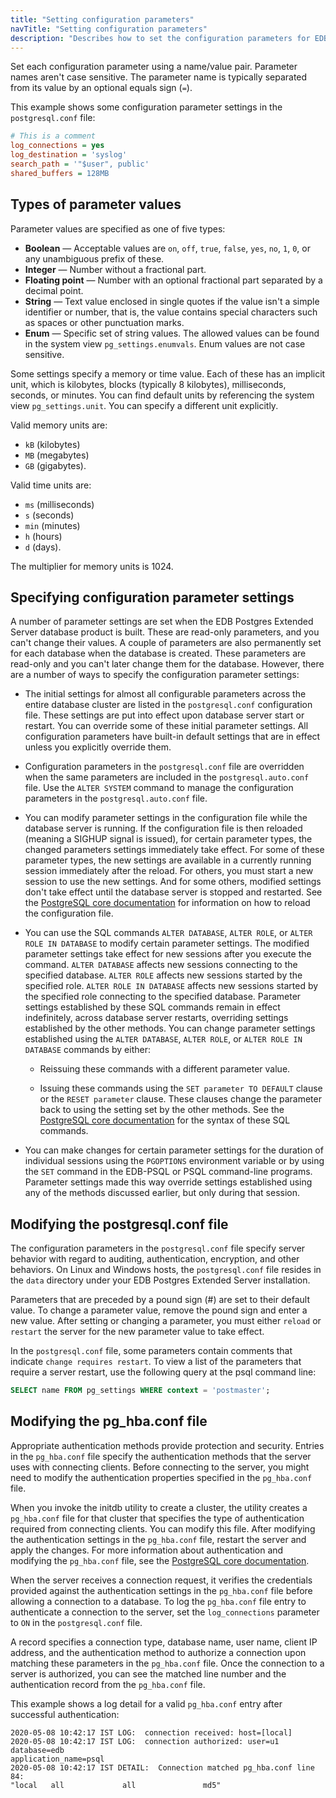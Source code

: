 ```yaml
---
title: "Setting configuration parameters"
navTitle: "Setting configuration parameters"
description: "Describes how to set the configuration parameters for EDB Postgres Extended Server"
---
```


Set each configuration parameter using a name/value pair. Parameter names aren't case sensitive. The parameter name is typically separated from its value by an optional equals sign (`=`).

This example shows some configuration parameter settings in the `postgresql.conf` file:

```ini
# This is a comment
log_connections = yes
log_destination = 'syslog'
search_path = '"$user", public'
shared_buffers = 128MB
```

## Types of parameter values

Parameter values are specified as one of five types:

-   **Boolean** &mdash; Acceptable values are `on`, `off`, `true`, `false`, `yes`, `no`, `1`, `0`, or any unambiguous prefix of these.
-   **Integer** &mdash; Number without a fractional part.
-   **Floating point** &mdash; Number with an optional fractional part separated by a decimal point.
-   **String** &mdash; Text value enclosed in single quotes if the value isn't a simple identifier or number, that is, the value contains special characters such as spaces or other punctuation marks.
-   **Enum** &mdash; Specific set of string values. The allowed values can be found in the system view `pg_settings.enumvals`. Enum values are not case sensitive.

Some settings specify a memory or time value. Each of these has an implicit unit, which is kilobytes, blocks (typically 8 kilobytes), milliseconds, seconds, or minutes. You can find default units by referencing the system view `pg_settings.unit`. You can specify a different unit explicitly.

Valid memory units are:
- `kB` (kilobytes)
- `MB` (megabytes)
- `GB` (gigabytes). 

Valid time units are:
- `ms` (milliseconds) 
- `s` (seconds)
- `min` (minutes)
- `h` (hours)
- `d` (days). 

The multiplier for memory units is 1024.

## Specifying configuration parameter settings

A number of parameter settings are set when the EDB Postgres Extended Server database product is built. These are read-only parameters, and you can't change their values. A couple of parameters are also permanently set for each database when the database is created. These parameters are read-only and you can't later change them for the database. However, there are a number of ways to specify the configuration parameter settings:

-   The initial settings for almost all configurable parameters across the entire database cluster are listed in the `postgresql.conf` configuration file. These settings are put into effect upon database server start or restart. You can override some of these initial parameter settings. All configuration parameters have built-in default settings that are in effect unless you explicitly override them.

-   Configuration parameters in the `postgresql.conf` file are overridden when the same parameters are included in the `postgresql.auto.conf` file. Use the `ALTER SYSTEM` command to manage the configuration parameters in the `postgresql.auto.conf` file.

-   You can modify parameter settings in the configuration file while the database server is running. If the configuration file is then reloaded (meaning a SIGHUP signal is issued), for certain parameter types, the changed parameters settings immediately take effect. For some of these parameter types, the new settings are available in a currently running session immediately after the reload. For others, you must start a new session to use the new settings. And for some others, modified settings don't take effect until the database server is stopped and restarted. See the [PostgreSQL core documentation](https://www.postgresql.org/docs/current/config-setting.html) for information on how to reload the configuration file.

-   You can use the SQL commands `ALTER DATABASE`, `ALTER ROLE`, or `ALTER ROLE IN DATABASE` to modify certain parameter settings. The modified parameter settings take effect for new sessions after you execute the command. `ALTER DATABASE` affects new sessions connecting to the specified database. `ALTER ROLE` affects new sessions started by the specified role. `ALTER ROLE IN DATABASE` affects new sessions started by the specified role connecting to the specified database. Parameter settings established by these SQL commands remain in effect indefinitely, across database server restarts, overriding settings established by the other methods. You can change parameter settings established using the `ALTER DATABASE`, `ALTER ROLE`, or `ALTER ROLE IN DATABASE` commands by either: 

    -  Reissuing these commands with a different parameter value.

    -  Issuing these commands using the `SET parameter TO DEFAULT` clause or the `RESET parameter` clause. These clauses change the parameter back to using the setting set by the other methods. See the [PostgreSQL core documentation](https://www.postgresql.org/docs/current/sql-commands.html) for the syntax of these SQL commands.

-   You can make changes for certain parameter settings for the duration of individual sessions using the `PGOPTIONS` environment variable or by using the `SET` command in the EDB-PSQL or PSQL command-line programs. Parameter settings made this way override settings established using any of the methods discussed earlier, but only during that session.

## Modifying the postgresql.conf file

The configuration parameters in the `postgresql.conf` file specify server behavior with regard to auditing, authentication, encryption, and other behaviors. On Linux and Windows hosts, the `postgresql.conf` file resides in the `data` directory under your EDB Postgres Extended Server installation.

Parameters that are preceded by a pound sign (#) are set to their default value. To change a parameter value, remove the pound sign and enter a new value. After setting or changing a parameter, you must either `reload` or `restart` the server for the new parameter value to take effect.

In the `postgresql.conf` file, some parameters contain comments that indicate `change requires restart`. To view a list of the parameters that require a server restart, use the following query at the psql command line:

```sql
SELECT name FROM pg_settings WHERE context = 'postmaster';
```

<div id="modifying_the_pg_hba_conf_file" class="registered_link"></div>

## Modifying the pg_hba.conf file

Appropriate authentication methods provide protection and security. Entries in the `pg_hba.conf` file specify the authentication methods that the server uses with connecting clients. Before connecting to the server, you might need to modify the authentication properties specified in the `pg_hba.conf` file.

When you invoke the initdb utility to create a cluster, the utility creates a `pg_hba.conf` file for that cluster that specifies the type of authentication required from connecting clients. You can modify this file. After modifying the authentication settings in the `pg_hba.conf` file, restart the server and apply the changes. For more information about authentication and modifying the `pg_hba.conf` file, see the [PostgreSQL core documentation](https://www.postgresql.org/docs/current/static/auth-pg-hba-conf.html).

When the server receives a connection request, it verifies the credentials provided against the authentication settings in the `pg_hba.conf` file before allowing a connection to a database. To log the `pg_hba.conf` file entry to authenticate a connection to the server, set the `log_connections` parameter to `ON` in the `postgresql.conf` file.

A record specifies a connection type, database name, user name, client IP address, and the authentication method to authorize a connection upon matching these parameters in the `pg_hba.conf` file. Once the connection to a server is authorized, you can see the matched line number and the authentication record from the `pg_hba.conf` file.

This example shows a log detail for a valid `pg_hba.conf` entry after successful authentication:

```shell
2020-05-08 10:42:17 IST LOG:  connection received: host=[local]
2020-05-08 10:42:17 IST LOG:  connection authorized: user=u1 database=edb
application_name=psql
2020-05-08 10:42:17 IST DETAIL:  Connection matched pg_hba.conf line 84:
"local   all             all               md5"
```
